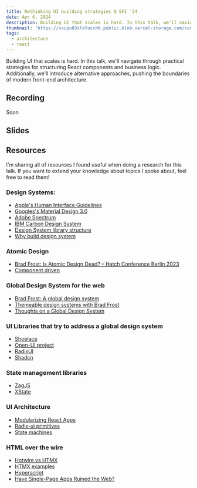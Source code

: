 ```yaml
---
title: Rethinking UI building strategies @ SFI '24
date: Apr 6, 2024
description: Building UI that scales is hard. In this talk, we'll navigate through practical strategies for structuring React components and business logic. Additionally, we'll introduce alternative approaches, pushing the boundaries of modern front-end architecture.
thumbnail: 'https://vsupu83zlkfucch6.public.blob.vercel-storage.com/content/talks/rethinking-ui-building-strategies-sfi-2024-BFeIuPsaqs1NeCb6wt1s7YrPQKtnIq.png'
tags:
  - architecture
  - react
---
```


Building UI that scales is hard. In this talk, we'll navigate through practical strategies for structuring React components and business logic. Additionally, we'll introduce alternative approaches, pushing the boundaries of modern front-end architecture.

## Recording

Soon

## Slides

<MdxSpeakerDeckEmbed
  src='https://speakerdeck.com/player/575b56a40ff34950adeef237f85d55e6'
  title='Rethinking UI building strategies @ SFI 2024'
/>

## Resources

I'm sharing all of resources I found useful when doing a research for this talk. If you want to extend your knowledge about topics I spoke about, feel free to read them!

### Design Systems:

- [Apple's Human Interface Guidelines](https://developer.apple.com/design/human-interface-guidelines)
- [Googles's Material Design 3.0](https://m3.material.io/)
- [Adobe Spectrum](https://spectrum.adobe.com/)
- [IBM Carbon Design System](https://carbondesignsystem.com/)
- [Design System library structure](https://www.reddit.com/r/FigmaDesign/comments/13wl9mg/best_design_system_library_structure/)
- [Why build design system](https://www.reddit.com/r/UXDesign/comments/150719p/why_build_design_systems/)

### Atomic Design

- [Brad Frost: Is Atomic Design Dead? – Hatch Conference Berlin 2023](https://www.youtube.com/watch?v=PK_PICNTgAg)
- [Component driven](https://www.componentdriven.org/#tools)

### Global Design System for the web

- [Brad Frost: A global design system](https://bradfrost.com/blog/post/a-global-design-system/)
- [Themeable design systems with Brad Frost](https://youtu.be/JbxKTBvSLeY?si=c184eflh55TqNHJf)
- [Thoughts on a Global Design System](https://chriscoyier.net/2024/02/05/thoughts-on-a-global-design-system/)

### UI Libraries that try to address a global design system

- [Shoelace](https://shoelace.style/)
- [Open-UI project](https://open-ui.org/)
- [RadixUI](https://www.radix-ui.com/)
- [Shadcn](https://ui.shadcn.com/)

### State management libraries

- [ZagJS](https://zagjs.com/)
- [XState](https://xstate.js.org/)

### UI Architecture

- [Modularizing React Apps](https://martinfowler.com/articles/modularizing-react-apps.html#DataModellingToEncapsulateLogic)
- [Radix-ui primitives](https://github.com/radix-ui/primitives/tree/main/packages/react)
- [State machines](https://www.youtube.com/watch?v=1A1xFtlDyzU)

### HTML over the wire

- [Hotwire vs HTMX](https://discuss.hotwired.dev/t/hotwire-vs-htmx-comparison/1614/4)
- [HTMX examples](https://htmx.org/examples)
- [Hyperscript](https://hyperscript.org/)
- [Have Single-Page Apps Ruined the Web?](https://www.youtube.com/watch?v=860d8usGC0o)
